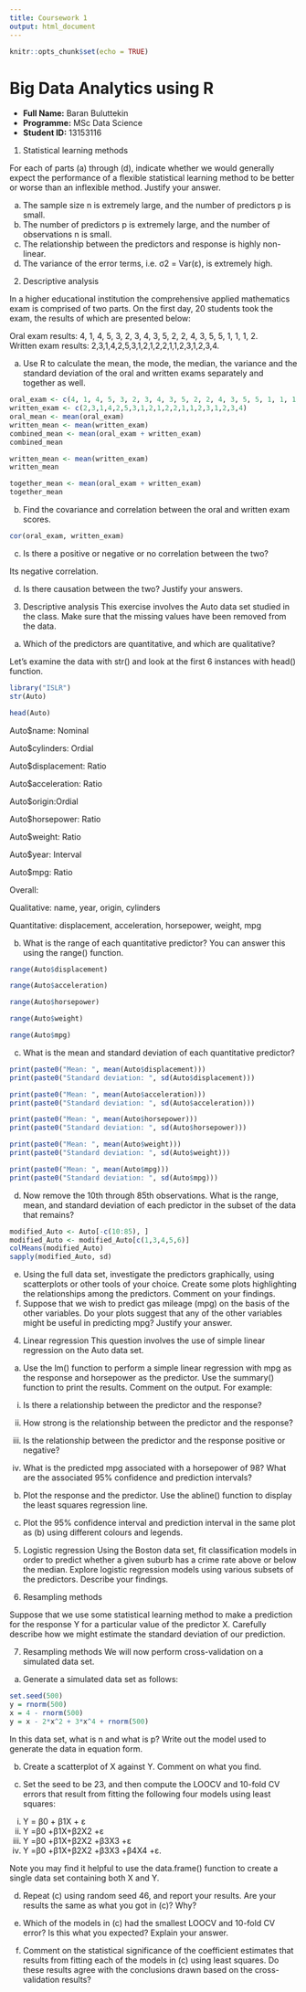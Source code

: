 ```yaml
---
title: Coursework 1
output: html_document
---
```


```r
knitr::opts_chunk$set(echo = TRUE)
```
# Big Data Analytics using R

- **Full Name:** Baran Buluttekin
- **Programme:** MSc Data Science
- **Student ID:** 13153116

1. Statistical learning methods 

For each of parts (a) through (d), indicate whether we would generally expect the performance of a flexible
statistical learning method to be better or worse than an inflexible method. Justify your answer. 

(a) The sample size n is extremely large, and the number of predictors p is small.  
(b) The number of predictors p is extremely large, and the number of observations n is small.   
(c) The relationship between the predictors and response is highly non-linear.  
(d) The variance of the error terms, i.e. σ2 = Var(ε), is extremely high.  

2. Descriptive analysis 

In a higher educational institution the comprehensive applied mathematics exam is comprised of two parts. On the first day, 20 students took the exam, the results of which are presented below:  

Oral exam results: 4, 1, 4, 5, 3, 2, 3, 4, 3, 5, 2, 2, 4, 3, 5, 5, 1, 1, 1, 2.  
Written exam results: 2,3,1,4,2,5,3,1,2,1,2,2,1,1,2,3,1,2,3,4.

(a) Use R to calculate the mean, the mode, the median, the variance and the standard deviation of the oral and written exams separately and together as well.  
```r
oral_exam <- c(4, 1, 4, 5, 3, 2, 3, 4, 3, 5, 2, 2, 4, 3, 5, 5, 1, 1, 1, 2)
written_exam <- c(2,3,1,4,2,5,3,1,2,1,2,2,1,1,2,3,1,2,3,4)
oral_mean <- mean(oral_exam)
written_mean <- mean(written_exam)
combined_mean <- mean(oral_exam + written_exam)
combined_mean
```
```r
written_mean <- mean(written_exam)
written_mean
```
```r
together_mean <- mean(oral_exam + written_exam)
together_mean
```

(b) Find the covariance and correlation between the oral and written exam scores.
```r
cor(oral_exam, written_exam)
```

(c) Is there a positive or negative or no correlation between the two? 

Its negative correlation.

(d) Is there causation between the two? Justify your answers.


3. Descriptive analysis 
This exercise involves the Auto data set studied in the class. Make sure that the missing values have been removed from the data.
(a) Which of the predictors are quantitative, and which are qualitative?

Let's examine the data with str() and look at the first 6 instances with head() function.
```r
library("ISLR")
str(Auto)
```
```r
head(Auto)
```
Auto$name: Nominal

Auto$cylinders: Ordial

Auto$displacement: Ratio

Auto$acceleration: Ratio

Auto$origin:Ordial

Auto$horsepower: Ratio

Auto$weight: Ratio

Auto$year: Interval

Auto$mpg: Ratio

Overall:

Qualitative: name, year, origin, cylinders

Quantitative: displacement, acceleration, horsepower, weight, mpg 

(b) What is the range of each quantitative predictor? You can answer this using the range() function.
```r
range(Auto$displacement)
```
```r
range(Auto$acceleration)
```
```r
range(Auto$horsepower)
```
```r
range(Auto$weight)
```
```r
range(Auto$mpg)
```

(c) What is the mean and standard deviation of each quantitative predictor?
```r
print(paste0("Mean: ", mean(Auto$displacement)))
print(paste0("Standard deviation: ", sd(Auto$displacement)))
```
```r
print(paste0("Mean: ", mean(Auto$acceleration)))
print(paste0("Standard deviation: ", sd(Auto$acceleration)))
```
```r
print(paste0("Mean: ", mean(Auto$horsepower)))
print(paste0("Standard deviation: ", sd(Auto$horsepower)))
```
```r
print(paste0("Mean: ", mean(Auto$weight)))
print(paste0("Standard deviation: ", sd(Auto$weight)))
```
```r
print(paste0("Mean: ", mean(Auto$mpg)))
print(paste0("Standard deviation: ", sd(Auto$mpg)))
```

(d) Now remove the 10th through 85th observations. What is the range, mean, and standard deviation of each predictor in the subset of the data that remains?  
```r
modified_Auto <- Auto[-c(10:85), ]
modified_Auto <- modified_Auto[c(1,3,4,5,6)]
colMeans(modified_Auto)
sapply(modified_Auto, sd)
```


(e) Using the full data set, investigate the predictors graphically, using scatterplots or other tools of your choice. Create some plots highlighting the relationships among the predictors. Comment on your findings.
(f) Suppose that we wish to predict gas mileage (mpg) on the basis of the other variables. Do your plots suggest that any of the other variables might be useful in predicting mpg? Justify your answer.

4. Linear regression 
This question involves the use of simple linear regression on the Auto data set.
(a) Use the lm() function to perform a simple linear regression with mpg as the response and horsepower as the predictor. Use the summary() function to print the results. Comment on the output. For example:

i. Is there a relationship between the predictor and the response?  

ii. How strong is the relationship between the predictor and the response?  

iii. Is the relationship between the predictor and the response positive or negative?  

iv. What is the predicted mpg associated with a horsepower of 98? What are the associated 95% confidence and prediction intervals?  

(b) Plot the response and the predictor. Use the abline() function to display the least squares regression line.  

(c) Plot the 95% confidence interval and prediction interval in the same plot as (b) using different colours and legends.  

5. Logistic regression
Using the Boston data set, fit classification models in order to predict whether a given suburb has a crime rate above or below the median. Explore logistic regression models using various subsets of the predictors. Describe your findings.  

6. Resampling methods  

Suppose that we use some statistical learning method to make a prediction for the response Y for a particular value of the predictor X. Carefully describe how we might estimate the standard deviation of our prediction.  

7. Resampling methods
We will now perform cross-validation on a simulated data set.  

(a) Generate a simulated data set as follows:  
```r
set.seed(500)
y = rnorm(500)
x = 4 - rnorm(500)
y = x - 2*x^2 + 3*x^4 + rnorm(500)
```

In this data set, what is n and what is p? Write out the model used to generate the data in equation form.

(b) Create a scatterplot of X against Y. Comment on what you find.  

(c) Set the seed to be 23, and then compute the LOOCV and 10-fold CV errors that result from fitting the following four models using least squares:
i. Y = β0 + β1X + ε
ii. Y =β0 +β1X+β2X2 +ε
iii. Y =β0 +β1X+β2X2 +β3X3 +ε
iv. Y =β0 +β1X+β2X2 +β3X3 +β4X4 +ε.  

Note you may find it helpful to use the data.frame() function to create a single data set containing both X and Y.  

(d) Repeat (c) using random seed 46, and report your results. Are your results the same as what you got in (c)? Why?  

(e) Which of the models in (c) had the smallest LOOCV and 10-fold CV error? Is this what you expected? Explain your answer.  

(f) Comment on the statistical significance of the coefficient estimates that results from fitting each of the models in (c) using least squares. Do these results agree with the conclusions drawn based on the cross-validation results?